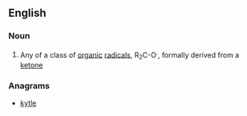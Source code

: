==English==

===Noun===
{{wikipedia}}
{{en-noun}}

# {{organic chemistry}} Any of a class of [[organic]] [[radical]]s, R<sub>2</sub>C-O<sup>.</sup>, formally derived from a [[ketone]]

===Anagrams===
* [[kytle#English|kytle]]